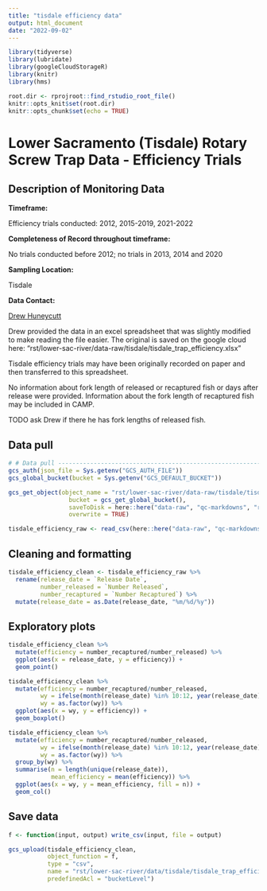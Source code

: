 ```yaml
---
title: "tisdale efficiency data"
output: html_document
date: "2022-09-02"
---
```


```r
library(tidyverse)
library(lubridate)
library(googleCloudStorageR)
library(knitr)
library(hms)

root.dir <- rprojroot::find_rstudio_root_file()
knitr::opts_knit$set(root.dir)
knitr::opts_chunk$set(echo = TRUE)
```

# Lower Sacramento (Tisdale) Rotary Screw Trap Data - Efficiency Trials

## Description of Monitoring Data

**Timeframe:** 

Efficiency trials conducted:
2012, 2015-2019, 2021-2022

**Completeness of Record throughout timeframe:** 

No trials conducted before 2012; no trials in 2013, 2014 and 2020

**Sampling Location:**

Tisdale

**Data Contact:** 

[Drew Huneycutt](mailto::andrew.huneycutt@wildlife.ca.gov)

Drew provided the data in an excel spreadsheet that was slightly modified to make
reading the file easier. The original is saved on the google cloud here: 
"rst/lower-sac-river/data-raw/tisdale/tisdale_trap_efficiency.xlsx"

Tisdale efficiency trials may have been originally recorded on paper and then
transferred to this spreadsheet.

No information about fork length of released or recaptured fish or days after release
were provided. Information about the fork length of recaptured fish may be included in
CAMP.

TODO ask Drew if there he has fork lengths of released fish.

## Data pull
```r
# # Data pull ---------------------------------------------------------------
gcs_auth(json_file = Sys.getenv("GCS_AUTH_FILE"))
gcs_global_bucket(bucket = Sys.getenv("GCS_DEFAULT_BUCKET"))
```

```r
gcs_get_object(object_name = "rst/lower-sac-river/data-raw/tisdale/tisdale_trap_efficiency_format.csv",
                 bucket = gcs_get_global_bucket(),
                 saveToDisk = here::here("data-raw", "qc-markdowns", "rst", "tisdale_trap_efficiency.csv"),
                 overwrite = TRUE)
```
```r
tisdale_efficiency_raw <- read_csv(here::here("data-raw", "qc-markdowns", "rst", "tisdale_trap_efficiency.csv"))
```

## Cleaning and formatting
```r
tisdale_efficiency_clean <- tisdale_efficiency_raw %>% 
  rename(release_date = `Release Date`,
         number_released = `Number Released`,
         number_recaptured = `Number Recaptured`) %>% 
  mutate(release_date = as.Date(release_date, "%m/%d/%y"))
```

## Exploratory plots
```r
tisdale_efficiency_clean %>% 
  mutate(efficiency = number_recaptured/number_released) %>% 
  ggplot(aes(x = release_date, y = efficiency)) +
  geom_point()

```

```r
tisdale_efficiency_clean %>% 
  mutate(efficiency = number_recaptured/number_released,
         wy = ifelse(month(release_date) %in% 10:12, year(release_date) + 1, year(release_date)),
         wy = as.factor(wy)) %>% 
  ggplot(aes(x = wy, y = efficiency)) +
  geom_boxplot()
```

```r
tisdale_efficiency_clean %>% 
  mutate(efficiency = number_recaptured/number_released,
         wy = ifelse(month(release_date) %in% 10:12, year(release_date) + 1, year(release_date)),
         wy = as.factor(wy)) %>% 
  group_by(wy) %>% 
  summarise(n = length(unique(release_date)),
            mean_efficiency = mean(efficiency)) %>%  
  ggplot(aes(x = wy, y = mean_efficiency, fill = n)) +
  geom_col()
```

## Save data

```r
f <- function(input, output) write_csv(input, file = output)

gcs_upload(tisdale_efficiency_clean,
           object_function = f,
           type = "csv",
           name = "rst/lower-sac-river/data/tisdale/tisdale_trap_efficiency.csv",
           predefinedAcl = "bucketLevel")
```
